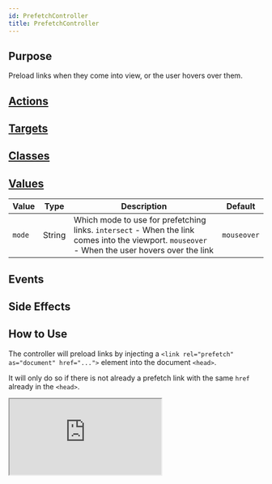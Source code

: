 ```yaml
---
id: PrefetchController
title: PrefetchController
---
```




## Purpose

Preload links when they come into view, or the user hovers over them.

## [Actions](https://stimulus.hotwire.dev/reference/actions)
<NoActions/>

## [Targets](https://stimulus.hotwire.dev/reference/targets)
<NoTargets/>

## [Classes](https://stimulus.hotwire.dev/reference/classes)
<NoClasses/>

## [Values](https://stimulus.hotwire.dev/reference/values)

| Value  | Type   | Description                                                                                                                                    | Default     |
|--------|--------|------------------------------------------------------------------------------------------------------------------------------------------------|-------------|
| `mode` | String | Which mode to use for prefetching links. `intersect` - When the link comes into the viewport. `mouseover` - When the user hovers over the link | `mouseover` |

## Events
<NoEvents/>

## Side Effects
<NoSideEffects/>

## How to Use

The controller will preload links by injecting a `<link rel="prefetch" as="document" href="...">` element into the document `<head>`.

It will only do so if there is not already a prefetch link with the same `href` already in the `<head>`.

<iframe
  src="https:///stimulus-library.netlify.app/controllers/preload_controller.html"
  style={{width: "100%", height: "500px", border: "0", borderRadius: "4px", overflow: "hidden"}}
  sandbox="allow-forms allow-modals allow-popups allow-presentation allow-same-origin allow-scripts"
/>